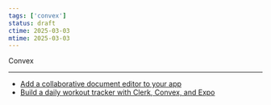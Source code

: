 ```yaml
---
tags: ['convex']
status: draft
ctime: 2025-03-03
mtime: 2025-03-03
---
```



<QuoteLink url="https://www.convex.dev/">Convex</QuoteLink>

---

- [Add a collaborative document editor to your app](https://stack.convex.dev/add-a-collaborative-document-editor-to-your-app)
- [Build a daily workout tracker with Clerk, Convex, and Expo](https://expo.dev/blog/build-a-daily-workout-tracker-with-clerk-convex-and-expo#convex)
